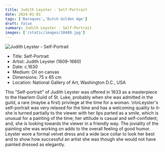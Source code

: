 ```yaml
---
title: Judith Leyster - Self-Portrait
date: 2024-01-01
tags: ['Baroques','Dutch Golden Age']
draft: false
summary: Judith Leyster - Self-Portrait
images: ['/static/images/10488.jpg']
---
```


![Judith Leyster - Self-Portrait](/static/images/10488.jpg)

* Title: Self-Portrait
* Artist: Judith Leyster (1609-1660)
* Date: c.1630
* Medium: Oil on canvas
* Dimensions: 75 x 65 cm
* Location: National Gallery of Art, Washington D.C., USA

This \"Self-portrait\" of Judith Leyster was offered in 1633 as a masterpiece to the Haarlem Guild of St. Luke, probably when she was admitted in the guild, a rare (maybe a first) privilege at the time for a woman. \n\nLeyster's self-portrait was very relaxed for the time and has a welcoming quality to it- she is turned partially to the viewer with her lips parted as a smile, which is unusual for a painting of the time; her attitude is casual and self-confident; and, she is looking towards the viewer in a friendly way. The joviality of the painting she was working on adds to the overall feeling of good humor. Leyster wore a formal velvet dress and a wide lace collar to look her best and to show how successful an artist she was though she would not have painted dressed as elegantly.
